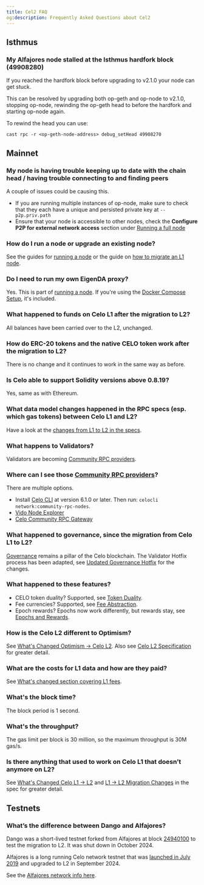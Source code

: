 ```yaml
---
title: Cel2 FAQ
og:description: Frequently Asked Questions about Cel2
---
```


## Isthmus

### My Alfajores node stalled at the Isthmus hardfork block (49908280)

If you reached the hardfork block before upgrading to v2.1.0 your node can get stuck.

This can be resolved by upgrading both op-geth and op-node to v2.1.0, stopping
op-node, rewinding the op-geth head to before the hardfork and starting
op-node again.

To rewind the head you can use:

```
cast rpc -r <op-geth-node-address> debug_setHead 49908270
```

## Mainnet

### My node is having trouble keeping up to date with the chain head / having trouble connecting to and finding peers

A couple of issues could be causing this.

* If you are running multiple instances of op-node, make sure to check that they each have a unique and persisted private key at `--p2p.priv.path`
* Ensure that your node is accessible to other nodes, check the __Configure P2P for external network access__ section under [Running a full node](/cel2/operators/run-node#running-a-full-node)

### How do I run a node or upgrade an existing node?

See the guides for [running a node](/cel2/operators/run-node) or the guide on [how to migrate an L1 node](/cel2/operators/migrate-node).

### Do I need to run my own EigenDA proxy?

Yes. This is part of [running a node](/cel2/operators/run-node).
If you're using the [Docker Compose Setup](https://github.com/celo-org/celo-l2-node-docker-compose), it's included.

### What happened to funds on Celo L1 after the migration to L2?

All balances have been carried over to the L2, unchanged.

### How do ERC-20 tokens and the native CELO token work after the migration to L2?

There is no change and it continues to work in the same way as before.

### Is Celo able to support Solidity versions above 0.8.19?

Yes, same as with Ethereum.

### What data model changes happened in the RPC specs (esp. which gas tokens) between Celo L1 and L2?

Have a look at the [changes from L1 to L2 in the specs](https://specs.celo.org/l2_migration.html#changes-for-json-rpc-users).

### What happens to Validators?

Validators are becoming [Community RPC providers](/cel2/operators/community-rpc-node).

### Where can I see those [Community RPC providers](/cel2/operators/community-rpc-node)?

There are multiple options.

* Install [Celo CLI](/cli/index) at version 6.1.0 or later. Then run: `celocli network:community-rpc-nodes`.
* [Vido Node Explorer](https://dev.vido.atalma.io/celo/rpc)
* [Celo Community RPC Gateway](https://celo-community.org/)

### What happened to governance, since the migration from Celo L1 to L2?

[Governance](/what-is-celo/using-celo/protocol/governance/overview) remains a pillar of the Celo blockchain. The Validator Hotfix process has been adapted, see [Updated Governance Hotfix](https://specs.celo.org/l2_migration.html#updated-governance-hotfix) for the changes.

### What happened to these features?

* CELO token duality? Supported, see [Token Duality](https://specs.celo.org/token_duality.html).
* Fee currencies? Supported, see [Fee Abstraction](https://specs.celo.org/fee_abstraction.html).
* Epoch rewards? Epochs now work differently, but rewards stay, see [Epochs and Rewards](https://specs.celo.org/smart_contract_updates_from_l1.html#epochs-and-rewards).

### How is the Celo L2 different to Optimism?

See [What's Changed Optimism -> Celo L2](/legacy/transition/optimism/op-l2).
Also see [Celo L2 Specification](https://specs.celo.org/root.html) for greater detail.

### What are the costs for L1 data and how are they paid?

See [What's changed section covering L1 fees](/legacy/transition/optimism/op-l2#l1-fees).

### What's the block time?

The block period is 1 second.

### What's the throughput?

The gas limit per block is 30 million, so the maximum throughput is 30M gas/s.

### Is there anything that used to work on Celo L1 that doesn’t anymore on L2?

See [What's Changed Celo L1 -> L2](/legacy/transition/whats-changed/l1-l2) and [L1 -> L2 Migration Changes](https://specs.celo.org/l2_migration.html) in the spec for greater detail.

## Testnets

### What’s the difference between Dango and Alfajores?

Dango was a short-lived testnet forked from Alfajores at block [24940100](https://celo-alfajores.blockscout.com/block/0xc0e521a7b7326064ec12f51449de16d3218de161335daaa4ae8bbed1790b4a6c) to test the migration to L2. It was shut down in October 2024.

Alfajores is a long running Celo network testnet that was [launched in July 2019](https://blog.celo.org/introducing-alfajores-1b162ebcb44d) and  upgraded to L2 in September 2024.

See the [Alfajores network info here](/network#celo-alfajores-testnet).
